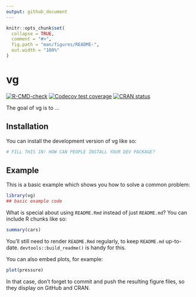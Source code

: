 ```yaml
---
output: github_document
---
```


<!-- README.md is generated from README.Rmd. Please edit that file -->

```r
knitr::opts_chunk$set(
  collapse = TRUE,
  comment = "#>",
  fig.path = "man/figures/README-",
  out.width = "100%"
)
```

# vg

<!-- badges: start -->
[![R-CMD-check](https://github.com/vgherard/vg/actions/workflows/R-CMD-check.yaml/badge.svg)](https://github.com/vgherard/vg/actions/workflows/R-CMD-check.yaml)
[![Codecov test coverage](https://codecov.io/gh/vgherard/vg/branch/master/graph/badge.svg)](https://app.codecov.io/gh/vgherard/vg?branch=master)
[![CRAN status](https://www.r-pkg.org/badges/version/vg)](https://CRAN.R-project.org/package=vg)
<!-- badges: end -->

The goal of vg is to ...

## Installation

You can install the development version of vg like so:

``` r
# FILL THIS IN! HOW CAN PEOPLE INSTALL YOUR DEV PACKAGE?
```

## Example

This is a basic example which shows you how to solve a common problem:

```r
library(vg)
## basic example code
```

What is special about using `README.Rmd` instead of just `README.md`? You can include R chunks like so:

```r
summary(cars)
```

You'll still need to render `README.Rmd` regularly, to keep `README.md` up-to-date. `devtools::build_readme()` is handy for this.

You can also embed plots, for example:

```r
plot(pressure)
```

In that case, don't forget to commit and push the resulting figure files, so they display on GitHub and CRAN.
